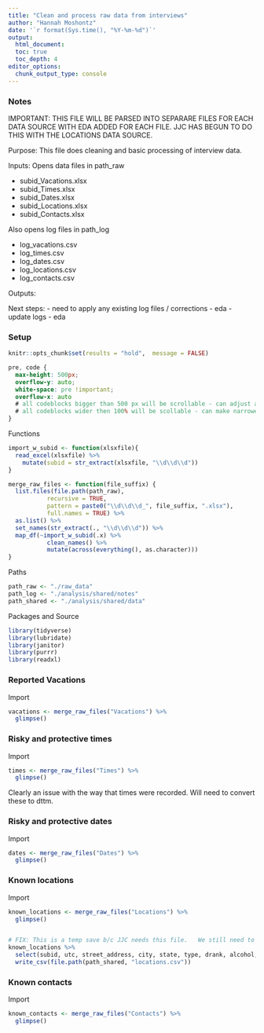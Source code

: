 ```yaml
---
title: "Clean and process raw data from interviews"
author: "Hannah Moshontz"
date: '`r format(Sys.time(), "%Y-%m-%d")`'
output: 
  html_document:
  toc: true 
  toc_depth: 4
editor_options: 
  chunk_output_type: console
---
```

  
### Notes
IMPORTANT:  THIS FILE WILL BE PARSED INTO SEPARARE FILES FOR EACH DATA SOURCE WITH 
EDA ADDED FOR EACH FILE.  JJC HAS BEGUN TO DO THIS WITH THE LOCATIONS DATA SOURCE.


Purpose: This file does cleaning and basic processing of interview data.

Inputs:  Opens data files in path_raw

* subid_Vacations.xlsx
* subid_Times.xlsx
* subid_Dates.xlsx
* subid_Locations.xlsx
* subid_Contacts.xlsx

Also opens log files in path_log

* log_vacations.csv
* log_times.csv
* log_dates.csv
* log_locations.csv
* log_contacts.csv

Outputs: 

Next steps:
- need to apply any existing log files / corrections
- eda 
- update logs
- eda

### Setup
```r
knitr::opts_chunk$set(results = "hold",  message = FALSE)
```


```css
pre, code {
  max-height: 500px;
  overflow-y: auto;
  white-space: pre !important; 
  overflow-x: auto
  # all codeblocks bigger than 500 px will be scrollable - can adjust as needed
  # all codeblocks wider then 100% will be scollable - can make narrower with max-width: 50% or similar
}
```

Functions
```r
import_w_subid <- function(xlsxfile){
  read_excel(xlsxfile) %>% 
    mutate(subid = str_extract(xlsxfile, "\\d\\d\\d"))
}

merge_raw_files <- function(file_suffix) {
  list.files(file.path(path_raw), 
           recursive = TRUE,
           pattern = paste0("\\d\\d\\d_", file_suffix, ".xlsx"),
           full.names = TRUE) %>% 
  as.list() %>% 
  set_names(str_extract(., "\\d\\d\\d")) %>% 
  map_df(~import_w_subid(.x) %>% 
           clean_names() %>% 
           mutate(across(everything(), as.character)))
}
```


Paths 
```r
path_raw <- "./raw_data"
path_log <- "./analysis/shared/notes"
path_shared <- "./analysis/shared/data"
```

Packages and Source
```r
library(tidyverse)
library(lubridate)
library(janitor)
library(purrr)
library(readxl)
```

### Reported Vacations

Import
```r
vacations <- merge_raw_files("Vacations") %>% 
  glimpse()
```

### Risky and protective times
Import
```r
times <- merge_raw_files("Times") %>% 
  glimpse()
```

Clearly an issue with the way that times were recorded. Will need to convert these to dttm.

### Risky and protective dates
Import
```r
dates <- merge_raw_files("Dates") %>% 
  glimpse()
```

### Known locations
Import
```r
known_locations <- merge_raw_files("Locations") %>% 
  glimpse()


# FIX: This is a temp save b/c JJC needs this file.   We still need to do EDA before trusting these data!
known_locations %>% 
  select(subid, utc, street_address, city, state, type, drank, alcohol, emotion, risk, avoid, vacation, lat, long) %>%   #added by JJC b.c of prob with extra columns
  write_csv(file.path(path_shared, "locations.csv"))
```

### Known contacts 
Import
```r
known_contacts <- merge_raw_files("Contacts") %>% 
  glimpse()
```
